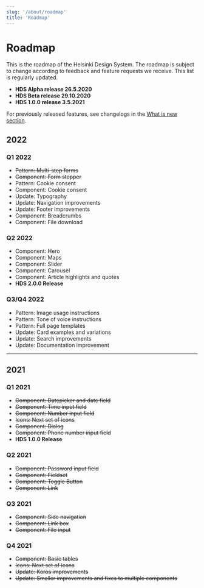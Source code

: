 ```yaml
---
slug: '/about/roadmap'
title: 'Roadmap'
---
```



# Roadmap

<LeadParagraph>
   This is the roadmap of the Helsinki Design System. The roadmap is subject to change according to feedback and feature requests we receive. This list is regularly updated.
</LeadParagraph>

- **HDS Alpha release 26.5.2020**
- **HDS Beta release 29.10.2020**
- **HDS 1.0.0 release 3.5.2021**

For previously released features, see changelogs in the [What is new section](/about/what-is-new).

## 2022

### Q1 2022
- ~~Pattern: Multi-step forms~~
- ~~Component: Form stepper~~
- Pattern: Cookie consent
- Component: Cookie consent
- Update: Typography
- Update: Navigation improvements
- Update: Footer improvements
- Component: Breadcrumbs
- Component: File download

### Q2 2022
- Component: Hero
- Component: Maps
- Component: Slider
- Component: Carousel
- Component: Article highlights and quotes
- **HDS 2.0.0 Release**

### Q3/Q4 2022
- Pattern: Image usage instructions
- Pattern: Tone of voice instructions
- Pattern: Full page templates
- Update: Card examples and variations
- Update: Search improvements
- Update: Documentation improvement

---

## 2021

### Q1 2021
- ~~Component: Datepicker and date field~~
- ~~Component: Time input field~~
- ~~Component: Number input field~~
- ~~Icons: Next set of icons~~
- ~~Component: Dialog~~
- ~~Component: Phone number input field~~
- **HDS 1.0.0 Release**

### Q2 2021
- ~~Component: Password input field~~
- ~~Component: Fieldset~~
- ~~Component: Toggle Button~~
- ~~Component: Link~~

### Q3 2021
- ~~Component: Side navigation~~
- ~~Component: Link box~~
- ~~Component: File input~~

### Q4 2021
- ~~Component: Basic tables~~
- ~~Icons: Next set of icons~~
- ~~Update: Koros improvements~~
- ~~Update: Smaller improvements and fixes to multiple components~~